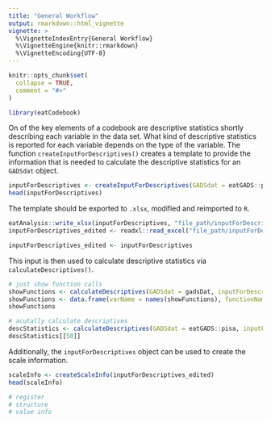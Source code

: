 ---
title: "General Workflow"
output: rmarkdown::html_vignette
vignette: >
  %\VignetteIndexEntry{General Workflow}
  %\VignetteEngine{knitr::rmarkdown}
  %\VignetteEncoding{UTF-8}
---

```{r, include = FALSE}
knitr::opts_chunk$set(
  collapse = TRUE,
  comment = "#>"
)
```

```{r setup}
library(eatCodebook)
```

On of the key elements of a codebook are descriptive statistics shortly describing each variable in the data set. What kind of descriptive statistics is reported for each variable depends on the type of the variable. The function `createInputForDescriptives()` creates a template to provide the information that is needed to calculate the descriptive statistics for an `GADSdat` object.

```{r createInputForDescriptives}
inputForDescriptives <- createInputForDescriptives(GADSdat = eatGADS::pisa)
head(inputForDescriptives)
```

The template should be exported to `.xlsx`, modified and reimported to `R`.

```{r export varinfo, eval=FALSE}
eatAnalysis::write_xlsx(inputForDescriptives, "file_path/inputForDescriptives.xlsx")
inputForDescriptives_edited <- readxl::read_excel("file_path/inputForDescriptives.xlsx")
```

```{r edit varinfo, echo=FALSE}
inputForDescriptives_edited <- inputForDescriptives
```


This input is then used to calculate descriptive statistics via `calculateDescriptives()`.

```{r calculate descr}
# just show function calls
showFunctions <- calculateDescriptives(GADSdat = gadsDat, inputForDescriptives = inputForDescriptives_edited, showCallOnly = TRUE)
showFunctions <- data.frame(varName = names(showFunctions), functionName = as.vector(showFunctions), stringsAsFactors = FALSE)
showFunctions

# acutally calculate descriptives
descStatistics <- calculateDescriptives(GADSdat = eatGADS::pisa, inputForDescriptives = inputForDescriptives_edited, showCallOnly = FALSE)
descStatistics[[50]]
```


Additionally, the `inputForDescriptives` object can be used to create the scale information.

```{r create templates}
scaleInfo <- createScaleInfo(inputForDescriptives_edited)
head(scaleInfo)
```

```{r create templates2}
# register
# structure
# value info
```
